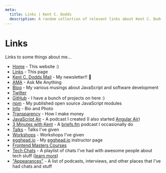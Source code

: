 ```yaml
---
meta:
  title: Links | Kent C. Dodds
  description: A random collection of relevant links about Kent C. Dodds
---
```


# Links

Links to some things about me...

- [Home](http://kentcdodds.com) - This website :)
- [Links](http://kentcdodds.com/links) - This page
- [Kent C. Dodds Mail](https://kcd.im/news) - My newsletter!! 💌
- [AMA](https://kcd.im/ama) - Ask Me Anything
- [Blog](https://kcd.im/blog) - My various musings about JavaScript and software
  development
- [Twitter](https://kcd.im/twitter)
- [GitHub](https://kcd.im/github) - I have a bunch of projects on here :)
- [npm](https://kcd.im/npm) - My published open source JavaScript modules
- [Info](/info) - Bio and Photo
- [Transparency](/transparency) - How I make money
- [JavaScript Air](https://javascriptair.com) - A podcast I created (I also
  started [Angular Air](http://angularair.com))
- [3 Minutes with Kent](https://kcd.im/3-mins) - A
  [briefs.fm](https://briefs.fm) podcast I occasionally do
- [Talks](/talks) - Talks I've given
- [Workshops](https://kcd.im/workshops) - Workshops I've given
- [egghead.io](https://kcd.im/egghead) - My [egghead.io](https://egghead.io)
  instructor page
- [Frontend Masters Courses](https://frontendmasters.com/teachers/kentcdodds/)
- [Tech Chats](https://kcd.im/tech-chats) - A playlist of chats I've had with
  awesome people about tech stuff
  ([learn more](https://github.com/kentcdodds/ama/issues/125))
- ["Appearances"](https://kcd.im/appearances) - A list of podcasts, interviews,
  and other places that I've had chats and stuff
